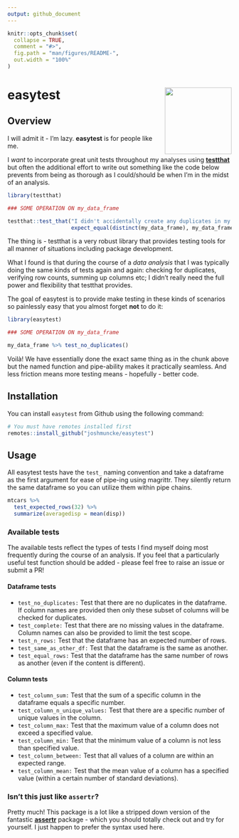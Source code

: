 ```yaml
---
output: github_document
---
```


<!-- README.md is generated from README.Rmd. Please edit that file -->

```r
knitr::opts_chunk$set(
  collapse = TRUE,
  comment = "#>",
  fig.path = "man/figures/README-",
  out.width = "100%"
)
```
# easytest <img src="man/figures/logo.png" align="right" height="150px" />

<!-- badges: start -->
<!-- badges: end -->

## Overview

I will admit it - I'm lazy. **easytest** is for people like me.

I *want* to incorporate great unit tests throughout my analyses using [**testthat**](https://github.com/r-lib/testthat) but often the additional effort to write out something like the code below prevents from being as thorough as I could/should be when I'm in the midst of an analysis.

```r
library(testthat)

### SOME OPERATION ON my_data_frame

testthat::test_that("I didn't accidentally create any duplicates in my dataframe",
                    expect_equal(distinct(my_data_frame), my_data_frame))
```

The thing is - testthat is a very robust library that provides testing tools for all manner of situations including package development. 

What I found is that during the course of a *data analysis* that I was typically doing the same kinds of tests again and again: checking for duplicates, verifying row counts, summing up columns etc; I didn't really need the full power and flexibility that testthat provides.

The goal of easytest is to provide make testing in these kinds of scenarios so painlessly easy that you almost forget **not** to do it:

```r
library(easytest)

### SOME OPERATION ON my_data_frame

my_data_frame %>% test_no_duplicates()
```

Voilà! We have essentially done the exact same thing as in the chunk above but the named function and pipe-ability makes it practically seamless. And less friction means more testing means - hopefully - better code.

## Installation

You can install `easytest` from Github using the following command:

```r
# You must have remotes installed first
remotes::install_github("joshmuncke/easytest")
```

## Usage

All easytest tests have the `test_` naming convention and take a dataframe as the first argument for ease of pipe-ing using magrittr. They silently return the same dataframe so you can utilize them within pipe chains.

```r
mtcars %>%
  test_expected_rows(32) %>%
  summarize(averagedisp = mean(disp))
```

### Available tests

The available tests reflect the types of tests I find myself doing most frequently during the course of an analysis. If you feel that a particularly useful test function should be added - please feel free to raise an issue or submit a PR!

#### Dataframe tests
* `test_no_duplicates:` Test that there are no duplicates in the dataframe. If column names are provided then only these subset of columns will be checked for duplicates.
* `test_complete:` Test that there are no missing values in the dataframe. Column names can also be provided to limit the test scope.
* `test_n_rows:` Test that the dataframe has an expected number of rows.
* `test_same_as_other_df:` Test that the dataframe is the same as another.
* `test_equal_rows:`  Test that the dataframe has the same number of rows as another (even if the content is different).

#### Column tests

* `test_column_sum:` Test that the sum of a specific column in the dataframe equals a specific number.
* `test_column_n_unique_values:` Test that there are a specific number of unique values in the column.
* `test_column_max:` Test that the maximum value of a column does not exceed a specified value.
* `test_column_min:` Test that the minimum value of a column is not less than specified value.
* `test_column_between:` Test that all values of a column are within an expected range.
* `test_column_mean:` Test that the mean value of a column has a specified value (within a certain number of standard deviations).

### Isn't this just like `assertr`?

Pretty much! This package is a lot like a stripped down version of the fantastic [**assertr**](https://github.com/ropensci/assertr) package - which you should totally check out and try for yourself. I just happen to prefer the syntax used here.
